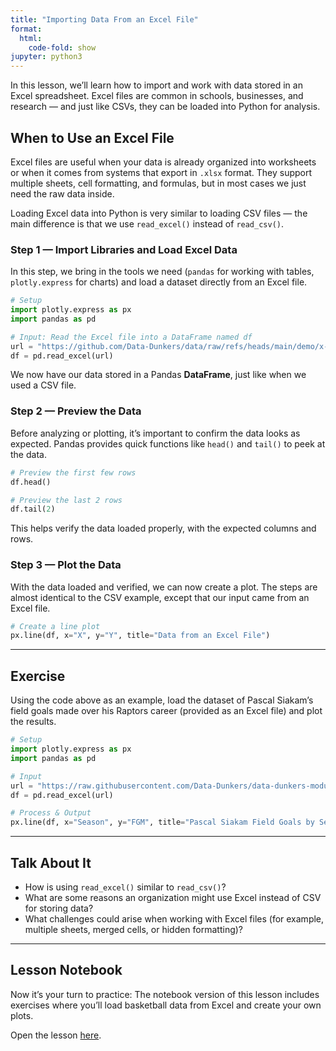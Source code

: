 ```yaml
---
title: "Importing Data From an Excel File"
format:
  html:
    code-fold: show
jupyter: python3
---
```


In this lesson, we’ll learn how to import and work with data stored in an Excel spreadsheet. Excel files are common in schools, businesses, and research — and just like CSVs, they can be loaded into Python for analysis.

## When to Use an Excel File

Excel files are useful when your data is already organized into worksheets or when it comes from systems that export in `.xlsx` format. They support multiple sheets, cell formatting, and formulas, but in most cases we just need the raw data inside.  

Loading Excel data into Python is very similar to loading CSV files — the main difference is that we use `read_excel()` instead of `read_csv()`.

### Step 1 — Import Libraries and Load Excel Data

In this step, we bring in the tools we need (`pandas` for working with tables, `plotly.express` for charts) and load a dataset directly from an Excel file.  

```python
# Setup
import plotly.express as px
import pandas as pd

# Input: Read the Excel file into a DataFrame named df
url = "https://github.com/Data-Dunkers/data/raw/refs/heads/main/demo/x-y-data.xlsx"
df = pd.read_excel(url)
```

We now have our data stored in a Pandas **DataFrame**, just like when we used a CSV file.

### Step 2 — Preview the Data

Before analyzing or plotting, it’s important to confirm the data looks as expected. Pandas provides quick functions like `head()` and `tail()` to peek at the data.

```python
# Preview the first few rows
df.head()
```

```python
# Preview the last 2 rows
df.tail(2)
```

This helps verify the data loaded properly, with the expected columns and rows.

### Step 3 — Plot the Data

With the data loaded and verified, we can now create a plot. The steps are almost identical to the CSV example, except that our input came from an Excel file.

```python
# Create a line plot
px.line(df, x="X", y="Y", title="Data from an Excel File")
```

---

## Exercise

Using the code above as an example, load the dataset of Pascal Siakam’s field goals made over his Raptors career (provided as an Excel file) and plot the results.

```python
# Setup
import plotly.express as px
import pandas as pd

# Input
url = "https://raw.githubusercontent.com/Data-Dunkers/data-dunkers-modules/main/data/NBA/Pascal_Siakam.xlsx"
df = pd.read_excel(url)

# Process & Output
px.line(df, x="Season", y="FGM", title="Pascal Siakam Field Goals by Season")
```

---

## Talk About It

* How is using `read_excel()` similar to `read_csv()`?
* What are some reasons an organization might use Excel instead of CSV for storing data?
* What challenges could arise when working with Excel files (for example, multiple sheets, merged cells, or hidden formatting)?

---

## Lesson Notebook

Now it’s your turn to practice: The notebook version of this lesson includes exercises where you’ll load basketball data from Excel and create your own plots.

Open the lesson [here](https://github.com/Data-Dunkers/lessons/blob/main/data-from-excel.ipynb).

